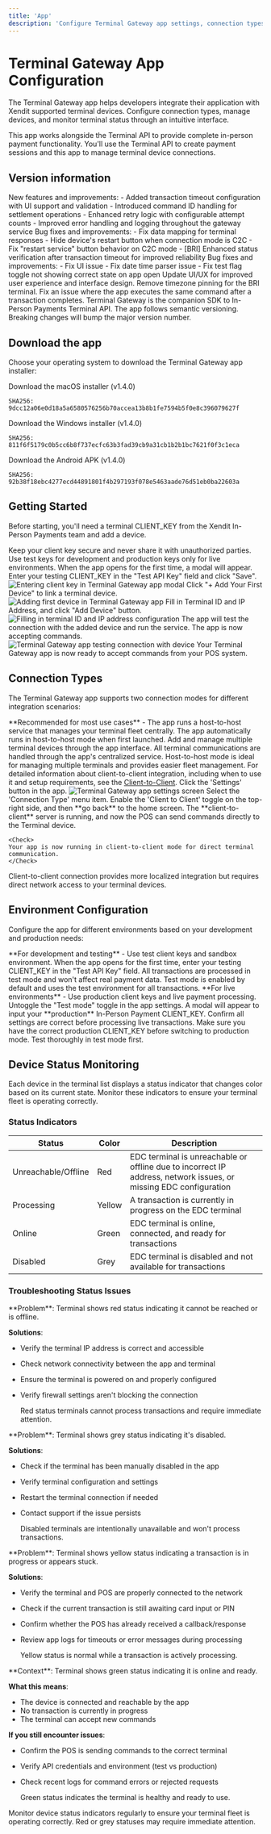 ```yaml
---
title: 'App'
description: 'Configure Terminal Gateway app settings, connection types, and device management for Xendit Payment Terminal integration'
---
```


# Terminal Gateway App Configuration

The Terminal Gateway app helps developers integrate their application with Xendit supported terminal devices. Configure connection types, manage devices, and monitor terminal status through an intuitive interface.

<Info>
  This app works alongside the Terminal API to provide complete in-person
  payment functionality. You'll use the Terminal API to create payment sessions
  and this app to manage terminal device connections.
</Info>

## Version information

<AccordionGroup>
  <Accordion title="v1.4.0 — 21-Oct-2025">
    New features and improvements:
    - Added transaction timeout configuration with UI support and validation
    - Introduced command ID handling for settlement operations
    - Enhanced retry logic with configurable attempt counts
    - Improved error handling and logging throughout the gateway service
  </Accordion>
  <Accordion title="v1.3.2 — 7-Oct-2025">
    Bug fixes and improvements:
    - Fix data mapping for terminal responses
    - Hide device's restart button when connection mode is C2C
    - Fix "restart service" button behavior on C2C mode
    - [BRI] Enhanced status verification after transaction timeout for improved reliability
  </Accordion>

  <Accordion title="v1.3.1 — 26-Sep-2025">
    Bug fixes and improvements:
    - Fix UI issue
    - Fix date time parser issue
    - Fix test flag toggle not showing correct state on app open
  </Accordion>

  <Accordion title="v1.3.0 — 11-Sep-2025">
    Update UI/UX for improved user experience and interface design.
  </Accordion>

  <Accordion title="v1.2.1 — 27-Aug-2025">
    Remove timezone pinning for the BRI terminal. Fix an issue where the app
    executes the same command after a transaction completes.
  </Accordion>

  <Accordion title="v1.2.0 — 7-June-2025">
    Terminal Gateway is the companion SDK to In-Person Payments Terminal API.
  </Accordion>
</AccordionGroup>

<Note>
  The app follows semantic versioning. Breaking changes will bump the major
  version number.
</Note>

## Download the app

Choose your operating system to download the Terminal Gateway app installer:

<CardGroup cols={2}>
<Card title="macOS (.dmg)" icon="apple" href="https://xnd-secops.s3.ap-southeast-1.amazonaws.com/inpersonpayments/Xendit+Terminal+Gateway-1.4.0.dmg">
  Download the macOS installer (v1.4.0)

  ```
  SHA256: 9dcc12a06e0d18a5a6580576256b70accea13b8b1fe7594b5f0e8c396079627f
  ```
</Card>

<Card title="Windows (.msi)" icon="windows" href="https://xnd-secops.s3.ap-southeast-1.amazonaws.com/inpersonpayments/Xendit+Terminal+Gateway-1.4.0.msi">
  Download the Windows installer (v1.4.0)

  ```
  SHA256: 811f6f5179c0b5cc6b8f737ecfc63b3fad39cb9a31cb1b2b1bc7621f0f3c1eca
  ```
</Card>

<Card title="Android (.apk)" icon="android" href="https://xnd-secops.s3.ap-southeast-1.amazonaws.com/inpersonpayments/Xendit+Terminal+Gateway-1.4.0.apk">
  Download the Android APK (v1.4.0)

  ```
  SHA256: 92b38f18ebc4277ecd44891801f4b297193f078e5463aade76d51eb0ba22603a
  ```
</Card>
</CardGroup>

## Getting Started

Before starting, you'll need a terminal CLIENT_KEY from the Xendit In-Person Payments team and add a device.

<Warning>
  Keep your client key secure and never share it with unauthorized parties. Use
  test keys for development and production keys only for live environments.
</Warning>

<Steps>
<Step title="Enter Client Key">
When the app opens for the first time, a modal will appear. Enter your testing CLIENT_KEY in the "Test API Key" field and click "Save".

<Frame>
<img src="/images/app/enter-client-key.png" alt="Entering client key in Terminal Gateway app modal" />
</Frame>
</Step>

<Step title="Add Your First Device">
  Click "+ Add Your First Device" to link a terminal device.

<Frame>
<img src="/images/app/add-first-device.png" alt="Adding first device in Terminal Gateway app" />
</Frame>
</Step>

<Step title="Configure Device">
  Fill in Terminal ID and IP Address, and click "Add Device" button.

<Frame>
<img src="/images/app/fill-terminal-id-ip.png" alt="Filling in terminal ID and IP address configuration" />
</Frame>
</Step>

<Step title="Test Connection">
The app will test the connection with the added device and run the service. The app is now accepting commands.

<Frame>
<img src="/images/app/app-test-connection.jpg" alt="Terminal Gateway app testing connection with device" />
</Frame>

<Check>
Your Terminal Gateway app is now ready to accept commands from your POS system.
</Check>
</Step>
</Steps>

## Connection Types

The Terminal Gateway app supports two connection modes for different integration scenarios:

<Tabs>
<Tab title="Host-to-Host (Default)">
  **Recommended for most use cases** - The app runs a host-to-host service that manages your terminal fleet centrally.

<Steps>
  <Step title="Default Configuration">
    The app automatically runs in host-to-host mode when first launched.
  </Step>

  <Step title="Manage Terminals">
    Add and manage multiple terminal devices through the app interface.
  </Step>

  <Step title="Centralized Control">
    All terminal communications are handled through the app's centralized
    service.
  </Step>
</Steps>

  <Tip>
  Host-to-host mode is ideal for managing multiple terminals and provides easier fleet management.
  </Tip>
</Tab>

<Tab title="Client-to-Client">
  For detailed information about client-to-client integration, including when to use it and setup requirements, see the <a href="/api-reference/terminal-gateway/client-to-client">Client-to-Client</a>.

  <Steps>
  <Step title="Open Settings">
    Click the 'Settings' button in the app.

<Frame>
<img src="/images/app/settings.jpg" alt="Terminal Gateway app settings screen" />
</Frame>
</Step>

  <Step title="Select Connection Type">
    Select the 'Connection Type' menu item.
  </Step>

  <Step title="Enable Client-to-Client">
    Enable the 'Client to Client' toggle on the top-right side, and then **go
    back** to the home screen.
  </Step>

  <Step title="Verify Connection">
    The **client-to-client** server is running, and now the POS can send commands directly to the Terminal device.

    <Check>
    Your app is now running in client-to-client mode for direct terminal communication.
    </Check>

  </Step>
  </Steps>

  <Info>
  Client-to-client connection provides more localized integration but requires direct network access to your terminal devices.
  </Info>
</Tab>
</Tabs>

## Environment Configuration

Configure the app for different environments based on your development and production needs:

<Tabs>
<Tab title="Test Mode (Default)">
  **For development and testing** - Use test client keys and sandbox environment.

<Steps>
  <Step title="Initial Setup">
    When the app opens for the first time, enter your testing CLIENT_KEY in the
    "Test API Key" field.
  </Step>

  <Step title="Test Transactions">
    All transactions are processed in test mode and won't affect real payment
    data.
  </Step>
</Steps>

  <Note>
  Test mode is enabled by default and uses the test environment for all transactions.
  </Note>
</Tab>

<Tab title="Production Mode">
  **For live environments** - Use production client keys and live payment processing.

<Steps>
  <Step title="Switch to Production">
    Untoggle the "Test mode" toggle in the app settings.
  </Step>

  <Step title="Enter Production Key">
    A modal will appear to input your **production** In-Person Payment
    CLIENT_KEY.
  </Step>

  <Step title="Verify Configuration">
    Confirm all settings are correct before processing live transactions.
  </Step>
</Steps>

  <Warning>
  Make sure you have the correct production CLIENT_KEY before switching to production mode. Test thoroughly in test mode first.
  </Warning>
</Tab>
</Tabs>

## Device Status Monitoring

Each device in the terminal list displays a status indicator that changes color based on its current state. Monitor these indicators to ensure your terminal fleet is operating correctly.

### Status Indicators

| Status | Color | Description |
|--------|-------|-------------|
| Unreachable/Offline | Red | EDC terminal is unreachable or offline due to incorrect IP address, network issues, or missing EDC configuration |
| Processing | Yellow | A transaction is currently in progress on the EDC terminal |
| Online | Green | EDC terminal is online, connected, and ready for transactions |
| Disabled | Grey | EDC terminal is disabled and not available for transactions |

### Troubleshooting Status Issues

<AccordionGroup>
<Accordion title="Red Status - Terminal Unreachable/Offline">
  **Problem**: Terminal shows red status indicating it cannot be reached or is offline.

**Solutions**:

- Verify the terminal IP address is correct and accessible
- Check network connectivity between the app and terminal
- Ensure the terminal is powered on and properly configured
- Verify firewall settings aren't blocking the connection

    <Warning>
  Red status terminals cannot process transactions and require immediate attention.
  </Warning>
</Accordion>

<Accordion title="Grey Status - Terminal Disabled">
  **Problem**: Terminal shows grey status indicating it's disabled.

**Solutions**:

- Check if the terminal has been manually disabled in the app
- Verify terminal configuration and settings
- Restart the terminal connection if needed
- Contact support if the issue persists

    <Note>
  Disabled terminals are intentionally unavailable and won't process transactions.
  </Note>
</Accordion>

<Accordion title="Yellow Status - Terminal Processing">
  **Problem**: Terminal shows yellow status indicating a transaction is in progress or appears stuck.

**Solutions**:

- Verify the terminal and POS are properly connected to the network
- Check if the current transaction is still awaiting card input or PIN
- Confirm whether the POS has already received a callback/response
- Review app logs for timeouts or error messages during processing

    <Tip>
  Yellow status is normal while a transaction is actively processing.
  </Tip>
</Accordion>

<Accordion title="Green Status - Terminal Online">
  **Context**: Terminal shows green status indicating it is online and ready.

**What this means**:

- The device is connected and reachable by the app
- No transaction is currently in progress
- The terminal can accept new commands

**If you still encounter issues**:

- Confirm the POS is sending commands to the correct terminal
- Verify API credentials and environment (test vs production)
- Check recent logs for command errors or rejected requests

  <Check>
  Green status indicates the terminal is healthy and ready to use.
  </Check>
</Accordion>
</AccordionGroup>

<Tip>
  Monitor device status indicators regularly to ensure your terminal fleet is
  operating correctly. Red or grey statuses may require immediate attention.
</Tip>
